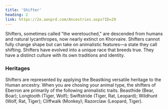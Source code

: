 ```yaml
---
title: 'Shifter'
heading: 2
link: https://2e.aonprd.com/Ancestries.aspx?ID=29
---
```


Shifters, sometimes called "the weretouched," are descended from humans and natural lycanthropes, now nearly extinct on Khorvaire. Shifters cannot fully change shape but can take on animalistic features—a state they call shifting. Shifters have evolved into a unique race that breeds true. They have a distinct culture with its own traditions and identity.

### Heritages

Shifters are represented by applying the Beastking versatile heritage to the Human ancestry. When you are chosing your animal type, the shifters of Eberron are primarily of the following animalistic traits. Beasthide (Bear, Boar); Longtooth (Tiger, Wolf); Swiftstride (Tiger, Rat, Leopard); Wildhunt (Wolf, Rat, Tiger); Cliffwalk (Monkey); Razorclaw (Leopard, Tiger).

